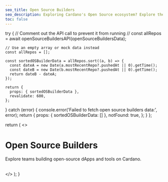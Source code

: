 ```yaml
---
seo_title: Open Source Builders
seo_description: Exploring Cardano's Open Source ecosystem? Explore the developer teams building tools, frameworks, and dApps that drive innovation on Cardano.
toc: false
---
```



  try {
    // Comment out the API call to prevent it from running
    // const allRepos = await openSourceBuildersAPI(openSourceBuildersData);

    // Use an empty array or mock data instead
    const allRepos = []; 

    const sortedOSBuilderData = allRepos.sort((a, b) => {
      const dateA = new Date(a.mostRecentRepo?.pushedAt || 0).getTime();
      const dateB = new Date(b.mostRecentRepo?.pushedAt || 0).getTime();
      return dateB - dateA;
    });

    return {
      props: { sortedOSBuilderData },
      revalidate: 600,
    };
  } catch (error) {
    console.error('Failed to fetch open source builders data:', error);
    return {
      props: { sortedOSBuilderData: [] },
      notFound: true,
    };
  }
};


  return (
    <>
      <h1 className="nx-mt-2 nx-text-4xl nx-font-bold nx-tracking-tight nx-text-slate-900 dark:nx-text-slate-100">
        Open Source Builders
      </h1>
      <p className="nx-mt-6 nx-leading-7 first:nx-mt-0">
        Explore teams building open-source dApps and tools on Cardano.
      </p>
      <br />
      <OpenSourceBuildersTable data={sortedOSBuilderData} />
    </>
  );
}

